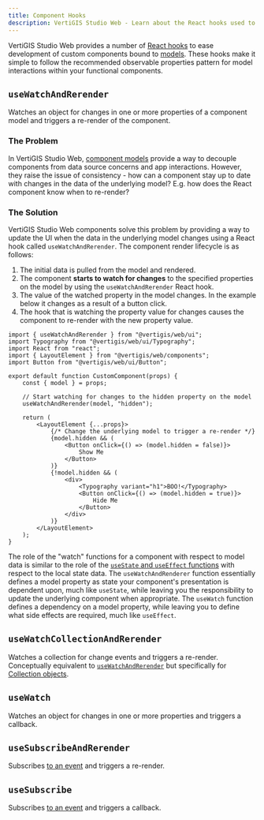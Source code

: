 ```yaml
---
title: Component Hooks
description: VertiGIS Studio Web - Learn about the React hooks used to react to changes on a component's model
---
```


VertiGIS Studio Web provides a number of [React hooks](https://reactjs.org/docs/hooks-intro.html) to ease development of custom components bound to [models](sdk-components-reference.mdx#models). These hooks make it simple to follow the recommended observable properties pattern for model interactions within your functional components.

## `useWatchAndRerender`

Watches an object for changes in one or more properties of a component model and triggers a re-render of the component.

### The Problem

In VertiGIS Studio Web, [component models](sdk-components-reference.mdx#models) provide a way to decouple components from data source concerns and app interactions. However, they raise the issue of consistency - how can a component stay up to date with changes in the data of the underlying model? E.g. how does the React component know when to re-render?

### The Solution

VertiGIS Studio Web components solve this problem by providing a way to update the UI when the data in the underlying model changes using a React hook called `useWatchAndRerender`. The component render lifecycle is as follows:

1. The initial data is pulled from the model and rendered.
1. The component **starts to watch for changes** to the specified properties on the model by using the `useWatchAndRerender` React hook.
1. The value of the watched property in the model changes. In the example below it changes as a result of a button click.
1. The hook that is watching the property value for changes causes the component to re-render with the new property value.

```tsx
import { useWatchAndRerender } from "@vertigis/web/ui";
import Typography from "@vertigis/web/ui/Typography";
import React from "react";
import { LayoutElement } from "@vertigis/web/components";
import Button from "@vertigis/web/ui/Button";

export default function CustomComponent(props) {
    const { model } = props;

    // Start watching for changes to the hidden property on the model
    useWatchAndRerender(model, "hidden");

    return (
        <LayoutElement {...props}>
            {/* Change the underlying model to trigger a re-render */}
            {model.hidden && (
                <Button onClick={() => (model.hidden = false)}>
                    Show Me
                </Button>
            )}
            {!model.hidden && (
                <div>
                    <Typography variant="h1">BOO!</Typography>
                    <Button onClick={() => (model.hidden = true)}>
                        Hide Me
                    </Button>
                </div>
            )}
        </LayoutElement>
    );
}
```

The role of the "watch" functions for a component with respect to model data is similar to the role of the [`useState` and `useEffect` functions](https://reactjs.org/docs/hooks-state.html) with respect to the local state data. The `useWatchAndRenderer` function essentially defines a model property as state your component's presentation is dependent upon, much like `useState`, while leaving you the responsibility to update the underlying component when appropriate. The `useWatch` function defines a dependency on a model property, while leaving you to define what side effects are required, much like `useEffect`.

## `useWatchCollectionAndRerender`

Watches a collection for change events and triggers a re-render. Conceptually equivalent to [`useWatchAndRerender`](#usewatchandrerender) but specifically for [Collection objects](https://developers.arcgis.com/javascript/latest/api-reference/esri-core-Collection.html).

## `useWatch`

Watches an object for changes in one or more properties and triggers a callback.

## `useSubscribeAndRerender`

Subscribes [to an event](sdk-events-overview.mdx) and triggers a re-render.

## `useSubscribe`

Subscribes [to an event](sdk-events-overview.mdx) and triggers a callback.
